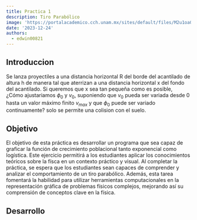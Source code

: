 ```yaml
---
title: Practica 1
description: Tiro Parabólico
image: 'https://portalacademico.cch.unam.mx/sites/default/files/M2u1oa03p05_1.jpg'
date: '2023-12-24'
authors:
  - edwin00821
---
```


## Introduccion

Se lanza proyectiles a una distancia horizontal R del borde del acantilado
de altura h de manera tal que aterrizan a una distancia horizontal x del
fondo del acantilado. Si queremos que x sea tan pequeña como es posible,
¿Cómo ajustariamos ${\phi_0}$ y ${v_0}$, suponiendo que ${v_0}$ pueda ser
variada desde 0 hasta un valor máximo finito ${v_{max}}$ y que ${\phi_0}$ puede
ser variado continuamente? solo se permite una colision con el suelo.

## Objetivo

El objetivo de esta práctica es desarrollar un programa que sea capaz
de graficar la función de crecimiento poblacional tanto exponencial
como logística. Este ejercicio permitirá a los estudiantes aplicar los
conocimientos teóricos sobre la físca en un
contexto práctico y visual. Al completar la práctica, se espera que
los estudiantes sean capaces de comprender y analizar el
comportamiento de un tiro parabólico. Además,
esta tarea fomentará la habilidad para utilizar herramientas
computacionales en la representación gráfica de problemas físicos complejos,
mejorando así su comprensión de conceptos clave en la física.

## Desarrollo

<ParabolicShot />
